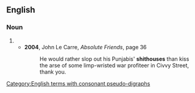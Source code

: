 {{also|shit houses}}

==English==

===Noun===
{{head|en|noun plural form}}

# {{plural of|shithouse|lang=en}}
#* '''2004''', John Le Carre, ''Absolute Friends'', page 36
#*: He would rather slop out his Punjabis' '''shithouses''' than kiss the arse of some limp-wristed war profiteer in Civvy Street, thank you.
[[Category:English terms with consonant pseudo-digraphs]]